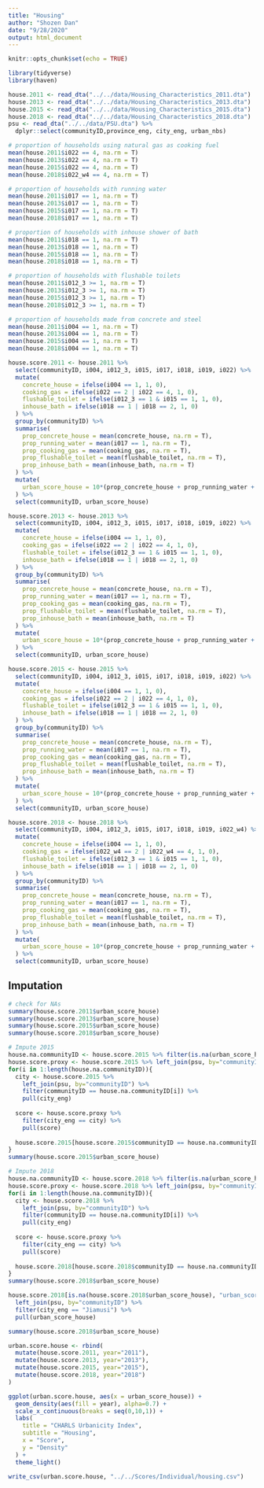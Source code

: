 ```yaml
---
title: "Housing"
author: "Shozen Dan"
date: "9/28/2020"
output: html_document
---
```


```r
knitr::opts_chunk$set(echo = TRUE)
```

```r
library(tidyverse)
library(haven)
```

```r
house.2011 <- read_dta("../../data/Housing_Characteristics_2011.dta")
house.2013 <- read_dta("../../data/Housing_Characteristics_2013.dta")
house.2015 <- read_dta("../../data/Housing_Characteristics_2015.dta")
house.2018 <- read_dta("../../data/Housing_Characteristics_2018.dta")
psu <- read_dta("../../data/PSU.dta") %>% 
  dplyr::select(communityID,province_eng, city_eng, urban_nbs)
```

```r
# proportion of households using natural gas as cooking fuel
mean(house.2011$i022 == 4, na.rm = T)
mean(house.2013$i022 == 4, na.rm = T)
mean(house.2015$i022 == 4, na.rm = T)
mean(house.2018$i022_w4 == 4, na.rm = T)
```

```r
# proportion of households with running water
mean(house.2011$i017 == 1, na.rm = T)
mean(house.2013$i017 == 1, na.rm = T)
mean(house.2015$i017 == 1, na.rm = T)
mean(house.2018$i017 == 1, na.rm = T)
```

```r
# proportion of households with inhouse shower of bath
mean(house.2011$i018 == 1, na.rm = T)
mean(house.2013$i018 == 1, na.rm = T)
mean(house.2015$i018 == 1, na.rm = T)
mean(house.2018$i018 == 1, na.rm = T)
```

```r
# proportion of households with flushable toilets
mean(house.2011$i012_3 >= 1, na.rm = T)
mean(house.2013$i012_3 >= 1, na.rm = T)
mean(house.2015$i012_3 >= 1, na.rm = T)
mean(house.2018$i012_3 >= 1, na.rm = T)
```

```r
# proportion of households made from concrete and steel
mean(house.2011$i004 == 1, na.rm = T)
mean(house.2013$i004 == 1, na.rm = T)
mean(house.2015$i004 == 1, na.rm = T)
mean(house.2018$i004 == 1, na.rm = T)
```

```r
house.score.2011 <- house.2011 %>% 
  select(communityID, i004, i012_3, i015, i017, i018, i019, i022) %>%
  mutate(
    concrete_house = ifelse(i004 == 1, 1, 0),
    cooking_gas = ifelse(i022 == 2 | i022 == 4, 1, 0),
    flushable_toilet = ifelse(i012_3 == 1 & i015 == 1, 1, 0),
    inhouse_bath = ifelse(i018 == 1 | i018 == 2, 1, 0)
  ) %>% 
  group_by(communityID) %>%
  summarise(
    prop_concrete_house = mean(concrete_house, na.rm = T),
    prop_running_water = mean(i017 == 1, na.rm = T),
    prop_cooking_gas = mean(cooking_gas, na.rm = T),
    prop_flushable_toilet = mean(flushable_toilet, na.rm = T),
    prop_inhouse_bath = mean(inhouse_bath, na.rm = T)
  ) %>% 
  mutate(
    urban_score_house = 10*(prop_concrete_house + prop_running_water + prop_cooking_gas + prop_flushable_toilet + prop_inhouse_bath)/5
  ) %>% 
  select(communityID, urban_score_house)

house.score.2013 <- house.2013 %>% 
  select(communityID, i004, i012_3, i015, i017, i018, i019, i022) %>%
  mutate(
    concrete_house = ifelse(i004 == 1, 1, 0),
    cooking_gas = ifelse(i022 == 2 | i022 == 4, 1, 0),
    flushable_toilet = ifelse(i012_3 == 1 & i015 == 1, 1, 0),
    inhouse_bath = ifelse(i018 == 1 | i018 == 2, 1, 0)
  ) %>% 
  group_by(communityID) %>%
  summarise(
    prop_concrete_house = mean(concrete_house, na.rm = T),
    prop_running_water = mean(i017 == 1, na.rm = T),
    prop_cooking_gas = mean(cooking_gas, na.rm = T),
    prop_flushable_toilet = mean(flushable_toilet, na.rm = T),
    prop_inhouse_bath = mean(inhouse_bath, na.rm = T)
  ) %>% 
  mutate(
    urban_score_house = 10*(prop_concrete_house + prop_running_water + prop_cooking_gas + prop_flushable_toilet + prop_inhouse_bath)/5
  ) %>% 
  select(communityID, urban_score_house)

house.score.2015 <- house.2015 %>% 
  select(communityID, i004, i012_3, i015, i017, i018, i019, i022) %>%
  mutate(
    concrete_house = ifelse(i004 == 1, 1, 0),
    cooking_gas = ifelse(i022 == 2 | i022 == 4, 1, 0),
    flushable_toilet = ifelse(i012_3 == 1 & i015 == 1, 1, 0),
    inhouse_bath = ifelse(i018 == 1 | i018 == 2, 1, 0)
  ) %>% 
  group_by(communityID) %>%
  summarise(
    prop_concrete_house = mean(concrete_house, na.rm = T),
    prop_running_water = mean(i017 == 1, na.rm = T),
    prop_cooking_gas = mean(cooking_gas, na.rm = T),
    prop_flushable_toilet = mean(flushable_toilet, na.rm = T),
    prop_inhouse_bath = mean(inhouse_bath, na.rm = T)
  ) %>% 
  mutate(
    urban_score_house = 10*(prop_concrete_house + prop_running_water + prop_cooking_gas + prop_flushable_toilet + prop_inhouse_bath)/5
  ) %>% 
  select(communityID, urban_score_house)

house.score.2018 <- house.2018 %>% 
  select(communityID, i004, i012_3, i015, i017, i018, i019, i022_w4) %>%
  mutate(
    concrete_house = ifelse(i004 == 1, 1, 0),
    cooking_gas = ifelse(i022_w4 == 2 | i022_w4 == 4, 1, 0),
    flushable_toilet = ifelse(i012_3 == 1 & i015 == 1, 1, 0),
    inhouse_bath = ifelse(i018 == 1 | i018 == 2, 1, 0)
  ) %>% 
  group_by(communityID) %>%
  summarise(
    prop_concrete_house = mean(concrete_house, na.rm = T),
    prop_running_water = mean(i017 == 1, na.rm = T),
    prop_cooking_gas = mean(cooking_gas, na.rm = T),
    prop_flushable_toilet = mean(flushable_toilet, na.rm = T),
    prop_inhouse_bath = mean(inhouse_bath, na.rm = T)
  ) %>% 
  mutate(
    urban_score_house = 10*(prop_concrete_house + prop_running_water + prop_cooking_gas + prop_flushable_toilet + prop_inhouse_bath)/5
  ) %>% 
  select(communityID, urban_score_house)
```

## Imputation
```r
# check for NAs
summary(house.score.2011$urban_score_house)
summary(house.score.2013$urban_score_house)
summary(house.score.2015$urban_score_house)
summary(house.score.2018$urban_score_house)

# Impute 2015
house.na.communityID <- house.score.2015 %>% filter(is.na(urban_score_house)) %>% pull(communityID)
house.score.proxy <- house.score.2015 %>% left_join(psu, by="communityID") %>% group_by(city_eng) %>% summarise(score = mean(urban_score_house, na.rm = T))
for(i in 1:length(house.na.communityID)){
  city <- house.score.2015 %>% 
    left_join(psu, by="communityID") %>% 
    filter(communityID == house.na.communityID[i]) %>% 
    pull(city_eng)
  
  score <- house.score.proxy %>% 
    filter(city_eng == city) %>% 
    pull(score)
  
  house.score.2015[house.score.2015$communityID == house.na.communityID[i], "urban_score_house"] <- score
}
summary(house.score.2015$urban_score_house)

# Impute 2018
house.na.communityID <- house.score.2018 %>% filter(is.na(urban_score_house)) %>% pull(communityID)
house.score.proxy <- house.score.2018 %>% left_join(psu, by="communityID") %>% group_by(city_eng) %>% summarise(score = mean(urban_score_house, na.rm = T))
for(i in 1:length(house.na.communityID)){
  city <- house.score.2018 %>% 
    left_join(psu, by="communityID") %>% 
    filter(communityID == house.na.communityID[i]) %>% 
    pull(city_eng)
  
  score <- house.score.proxy %>% 
    filter(city_eng == city) %>% 
    pull(score)
  
  house.score.2018[house.score.2018$communityID == house.na.communityID[i], "urban_score_house"] <- score
}
summary(house.score.2018$urban_score_house)

house.score.2018[is.na(house.score.2018$urban_score_house), "urban_score_house"] <- house.score.2015 %>% 
  left_join(psu, by="communityID") %>% 
  filter(city_eng == "Jiamusi") %>% 
  pull(urban_score_house)

summary(house.score.2018$urban_score_house)
```

```r
urban.score.house <- rbind(
  mutate(house.score.2011, year="2011"),
  mutate(house.score.2013, year="2013"),
  mutate(house.score.2015, year="2015"),
  mutate(house.score.2018, year="2018")
)

ggplot(urban.score.house, aes(x = urban_score_house)) + 
  geom_density(aes(fill = year), alpha=0.7) + 
  scale_x_continuous(breaks = seq(0,10,1)) +
  labs(
    title = "CHARLS Urbanicity Index",
    subtitle = "Housing",
    x = "Score",
    y = "Density"
  ) + 
  theme_light()
```

```r
write_csv(urban.score.house, "../../Scores/Individual/housing.csv")
```

